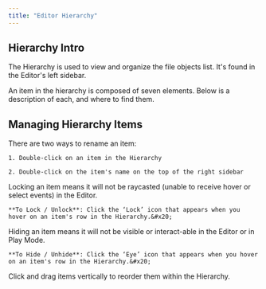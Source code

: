 ```yaml
---
title: "Editor Hierarchy"
---
```


## Hierarchy Intro

The Hierarchy is used to view and organize the file objects list. It's found in the Editor's left sidebar.

<Accordion title="Anatomy of a Hierarchy Item" description="MISSING COPY AND IMAGE" defaultOpen={false}>
  An item in the hierarchy is composed of seven elements. Below is a description of each, and where to find them.&#x20;
</Accordion>

## Managing Hierarchy Items

<AccordionGroup>
  <Accordion title="Renaming an Item" defaultOpen={false}>
    There are two ways to rename an item:&#x20;

    1. Double-click on an item in the Hierarchy

    2. Double-click on the item's name on the top of the right sidebar
  </Accordion>

  <Accordion title="Lock / Unlock an Item" defaultOpen={false}>
    Locking an item means it will not be raycasted (unable to receive hover or select events) in the Editor.

    **To Lock / Unlock**: Click the ‘Lock’ icon that appears when you hover on an item's row in the Hierarchy.&#x20;
  </Accordion>

  <Accordion title="Hide / Unhide an Item" defaultOpen={false}>
    Hiding an item means it will not be visible or interact-able in the Editor or in Play Mode.

    **To Hide / Unhide**: Click the ‘Eye’ icon that appears when you hover on an item's row in the Hierarchy.&#x20;
  </Accordion>

  <Accordion title="Reorder an Item" defaultOpen={false}>
    Click and drag items vertically to reorder them within the Hierarchy.
  </Accordion>
</AccordionGroup>